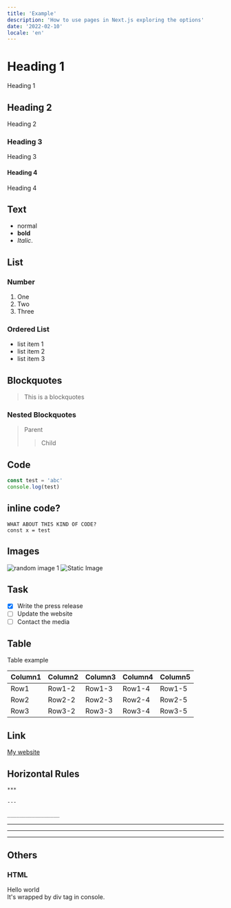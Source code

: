 ```yaml
---
title: 'Example'
description: 'How to use pages in Next.js exploring the options'
date: '2022-02-10'
locale: 'en'
---
```


# Heading 1
Heading 1
## Heading 2
Heading 2
### Heading 3
Heading 3
#### Heading 4
Heading 4

## Text
- normal
- **bold**
- *Italic*.

## List
### Number
1. One
2. Two
3. Three

### Ordered List
- list item 1
- list item 2
- list item 3

## Blockquotes
> This is a blockquotes

### Nested Blockquotes
> Parent
>> Child

## Code
```typescript
const test = 'abc'
console.log(test)
```
## inline code?
```WHAT ABOUT THIS KIND OF CODE?``` <br />
```const x = test```

## Images
![random image 1](https://picsum.photos/1280/720)
![Static Image](/logos/javascript-logo.jpeg)

## Task
- [x] Write the press release
- [ ] Update the website
- [ ] Contact the media

## Table
Table example

| Column1 | Column2 | Column3 | Column4 | Column5 |
|---------|---------|---------|---------|---------|
| Row1    | Row1-2  | Row1-3  | Row1-4  | Row1-5  |
| Row2    | Row2-2  | Row2-3  | Row2-4  | Row2-5  |
| Row3    | Row3-2  | Row3-3  | Row3-4  | Row3-5  |

## Link
[My website](http://localhost:3000/)

## Horizontal Rules
```markdown
***

---

_________________
```
***

---

_________________

## Others
### HTML
<div>
  Hello world
</div>
It's wrapped by div tag in console.
